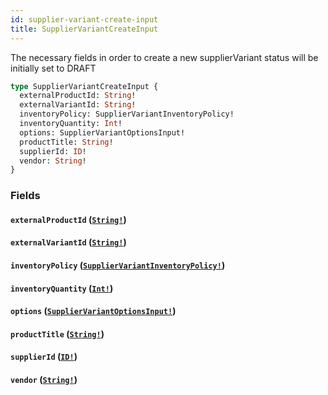 ```yaml
---
id: supplier-variant-create-input
title: SupplierVariantCreateInput
---
```


The necessary fields in order to create a new supplierVariant
status will be initially set to DRAFT

```graphql
type SupplierVariantCreateInput {
  externalProductId: String!
  externalVariantId: String!
  inventoryPolicy: SupplierVariantInventoryPolicy!
  inventoryQuantity: Int!
  options: SupplierVariantOptionsInput!
  productTitle: String!
  supplierId: ID!
  vendor: String!
}
```

### Fields

#### `externalProductId` ([`String!`](/developers/supplier-apis/supply-api/graphql/reference/scalars/string))

#### `externalVariantId` ([`String!`](/developers/supplier-apis/supply-api/graphql/reference/scalars/string))

#### `inventoryPolicy` ([`SupplierVariantInventoryPolicy!`](/developers/supplier-apis/supply-api/graphql/reference/enums/supplier-variant-inventory-policy))

#### `inventoryQuantity` ([`Int!`](/developers/supplier-apis/supply-api/graphql/reference/scalars/int))

#### `options` ([`SupplierVariantOptionsInput!`](/developers/supplier-apis/supply-api/graphql/reference/inputs/supplier-variant-options-input))

#### `productTitle` ([`String!`](/developers/supplier-apis/supply-api/graphql/reference/scalars/string))

#### `supplierId` ([`ID!`](/developers/supplier-apis/supply-api/graphql/reference/scalars/id))

#### `vendor` ([`String!`](/developers/supplier-apis/supply-api/graphql/reference/scalars/string))
